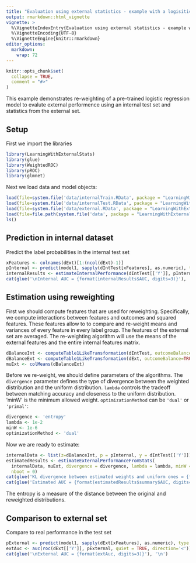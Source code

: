 ```yaml
---
title: "Evaluation using external statistics - example with a logisitic model"
output: rmarkdown::html_vignette
vignette: >
  %\VignetteIndexEntry{Evaluation using external statistics - example with a logisitic model}
  %\VignetteEncoding{UTF-8}
  %\VignetteEngine{knitr::rmarkdown}
editor_options: 
  markdown: 
    wrap: 72
---
```


```r
knitr::opts_chunk$set(
  collapse = TRUE,
  comment = "#>"
)
```

This example demonstrates re-weighting of a pre-trained logistic
regression model to evalute external performence using an internal test
set and statistics from the external set.

## Setup

First we import the libraries

```r
library(LearningWithExternalStats)
library(glue)
library(WeightedROC)
library(pROC)
library(glmnet)
```

Next we load data and model objects:

```r
load(file=system.file('data/internalTrain.RData', package = "LearningWithExternalStats"))
load(file=system.file('data/internalTest.RData', package = "LearningWithExternalStats"))
load(file=system.file('data/external.RData', package = "LearningWithExternalStats"))  # External data
load(file=file.path(system.file('data', package = "LearningWithExternalStats"), 'model1.RData')) # model
ls()
```

## Prediction in internal dataset

Predict the label probabilities in the internal test set

```r
xFeatures <- colnames(dExt)[1:(ncol(dExt)-1)]
pInternal <- predict(model1, sapply(dIntTest[xFeatures], as.numeric), type = "response", s = "lambda.1se")[,1]
internalResults <- estimateInternalPerformance(dIntTest[['Y']], pInternal, 2)  # TODO change nboot
cat(glue('\nInternal AUC = {format(internalResults$AUC, digits=3)}'), '\n')
```

## Estimation using reweighting

First we should compute features that are used for reweighting.
Specifically, we compute interactions between features and outcomes and
squared features. These features allow to to compare and re-weight means
and variances of every feature in every label group. The features of the
external set are averaged. The re-weighting algorithm will use the means
of the external features and the entire internal features matrix.

```r
dBalanceInt <- computeTable1LikeTransformation(dIntTest, outcomeBalance=TRUE)
dBalanceExt <- computeTable1LikeTransformation(dExt, outcomeBalance=TRUE)
muExt <- colMeans(dBalanceExt)
```

Before we re-weight, we should define parameters of the algorithms. The
`divergence` parameter defines the type of divergence between the
weighted distribution and the uniform distribution. `lambda` controls
the tradeoff between matching accuracy and closeness to the uniform
distribution. 'minW' is the minimum allowed weight. `optimizationMethod`
can be `'dual'` or `'primal'`:

```r
divergence <- 'entropy'
lambda <- 1e-2
minW <- 1e-6
optimizationMethod <- 'dual'
```

Now we are ready to estimate:

```r
internalData <- list(z=dBalanceInt, p = pInternal, y = dIntTest[['Y']])
estimatedResults <- estimateExternalPerformanceFromStats(
  internalData, muExt, divergence = divergence, lambda = lambda, minW = minW, optimizationMethod = optimizationMethod, 
  nboot = 0)
cat(glue('KL divergence between estimated weights and uniform ones = {format(estimatedResults$summary$kl, digits=3)}'),'\n')
cat(glue('Estimated AUC = {format(estimatedResults$summary$AUC, digits=3)}'),'\n')
```

The entropy is a measure of the distance between the original and
reweighted distributions.

## Comparison to external set

Compare to real performance in the test set

```r
pExternal <- predict(model1, sapply(dExt[xFeatures], as.numeric), type = "response", s = "lambda.1se")[,1]
extAuc <- auc(roc(dExt[['Y']], pExternal, quiet = TRUE, direction='<'))
cat(glue('\nExternal AUC = {format(extAuc, digits=3)}'), '\n')
```
